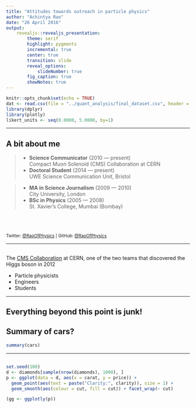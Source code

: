 ```yaml
---
title: "Attitudes towards outreach in particle physics"
author: "Achintya Rao"
date: "26 April 2016"
output:
    revealjs::revealjs_presentation:
        theme: serif
        highlight: pygments
        incremental: true
        center: true
        transition: slide
        reveal_options:
            slideNumber: true
        fig_caption: true
        showNotes: true
---
```


```r
knitr::opts_chunk$set(echo = TRUE)
dat <- read.csv(file = "../quant_analysis/final_dataset.csv", header = TRUE)
library(dplyr)
library(plotly)
likert_units <- seq(0.0000, 5.0000, by=1)
```

---

## A bit about me

> - **Science Communicator** (2010 &mdash; present)<br />Compact Muon Solenoid (CMS) Collaboration at CERN
> - **Doctoral Student** (2014 &mdash; present)<br />UWE Science Communication Unit, Bristol

> - **MA in Science Journalism** (2009 &mdash; 2010)<br />City University, London
> - **BSc in Physics** (2005 &mdash; 2008)<br />St. Xavier’s College, Mumbai (Bombay)

<br />
<br />
<br />
<small>Twitter: [\@RaoOfPhysics](https://twitter.com/RaoOfPhysics) | GitHub: [\@RaoOfPhysics](https://github.com/RaoOfPhysics)</small>

---

<section data-background="https://cds.cern.ch/record/1363014/files/IMG_9286.JPG?subformat=icon-1440">

##

The [CMS Collaboration](http://cms.web.cern.ch) at CERN, one of the two teams that discovered the Higgs boson in 2012

- Particle physicists
- Engineers
- Students
</section>

---

<section><h1>Everything beyond this point is junk!</h1>

## Summary of cars?
```r
summary(cars)
```
</section>

---

##

```r
set.seed(100)
d <- diamonds[sample(nrow(diamonds), 1000), ]
p <- ggplot(data = d, aes(x = carat, y = price)) +
  geom_point(aes(text = paste("Clarity:", clarity)), size = 1) +
  geom_smooth(aes(colour = cut, fill = cut)) + facet_wrap(~ cut)

(gg <- ggplotly(p))
```